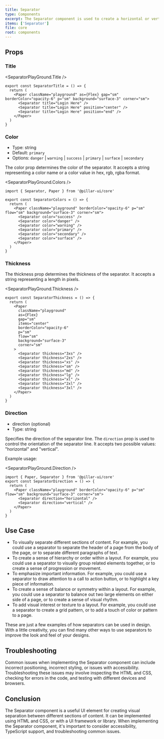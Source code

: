```yaml
---
title: Separator
type: Components
excerpt: The Separator component is used to create a horizontal or vertical line.
items: ['Separator']
file: core
root: components
---
```


## Props

### Title

<SeparatorPlayGround.Title />

```tsx
export const SeparatorTitle = () => {
  return (
    <Paper className="playground" as={Flex} gap="sm" borderColor="opacity-6" p="sm" background="surface-3" corner="sm">
      <Separator title="Login Here" />
      <Separator title="Login Here" position="center" />
      <Separator title="Login Here" position="end" />
    </Paper>
  )
}
```

### Color

- Type: string
- Default: `primary`
- Options: `danger` | `warning` | `success` | `primary` | `surface` | `secondary`

The color prop determines the color of the separator. It accepts a string representing a color name or a color value in hex, rgb, rgba format.

<SeparatorPlayGround.Colors />

```tsx showLineNumbers title='_App.tsx'
import { Separator, Paper } from '@pillar-ui/core'

export const SeparatorColors = () => {
  return (
    <Paper className="playground" borderColor="opacity-6" p="sm" flow="sm" background="surface-3" corner="sm">
      <Separator color="success" />
      <Separator color="danger" />
      <Separator color="warning" />
      <Separator color="primary" />
      <Separator color="secondary" />
      <Separator color="surface" />
    </Paper>
  )
}
```

### Thickness

The thickness prop determines the thickness of the separator. It accepts a string representing a length in pixels.

<SeparatorPlayGround.Thickness />

```tsx showLineNumbers title='_App.tsx'
export const SeparatorThickness = () => {
  return (
    <Paper
      className="playground"
      as={Flex}
      gap="sm"
      items="center"
      borderColor="opacity-6"
      p="sm"
      flow="sm"
      background="surface-3"
      corner="sm"
    >
      <Separator thickness="3xs" />
      <Separator thickness="2xs" />
      <Separator thickness="xs" />
      <Separator thickness="sm" />
      <Separator thickness="md" />
      <Separator thickness="lg" />
      <Separator thickness="xl" />
      <Separator thickness="2xl" />
      <Separator thickness="3xl" />
    </Paper>
  )
}
```

### Direction

- direction (optional)
- Type: string

Specifies the direction of the separator line.
The `direction` prop is used to control the orientation of the separator line. It accepts two possible values: "horizontal" and "vertical".

Example usage:

<SeparatorPlayGround.Direction />

```tsx
import { Paper, Separator } from '@pillar-ui/core'
export const SeparatorDirection = () => {
  return (
    <Paper className="playground" borderColor="opacity-6" p="sm" flow="sm" background="surface-3" corner="sm">
      <Separator direction="horizontal" />
      <Separator direction="vertical" />
    </Paper>
  )
}
```

## Use Case

- To visually separate different sections of content. For example, you could use a separator to separate the header of a page from the body of the page, or to separate different paragraphs of text.
- To create a sense of hierarchy or order within a layout. For example, you could use a separator to visually group related elements together, or to create a sense of progression or movement.
- To emphasize important information. For example, you could use a separator to draw attention to a call to action button, or to highlight a key piece of information.
- To create a sense of balance or symmetry within a layout. For example, you could use a separator to balance out two large elements on either side of a page, or to create a sense of visual rhythm.
- To add visual interest or texture to a layout. For example, you could use a separator to create a grid pattern, or to add a touch of color or pattern to a page.

These are just a few examples of how separators can be used in design. With a little creativity, you can find many other ways to use separators to improve the look and feel of your designs.

## Troubleshooting

Common issues when implementing the Separator component can include incorrect positioning, incorrect styling, or issues with accessibility. Troubleshooting these issues may involve inspecting the HTML and CSS, checking for errors in the code, and testing with different devices and browsers.

## Conclusion

The Separator component is a useful UI element for creating visual separation between different sections of content. It can be implemented using HTML and CSS, or with a UI framework or library. When implementing the Separator component, it's important to consider accessibility, TypeScript support, and troubleshooting common issues.

